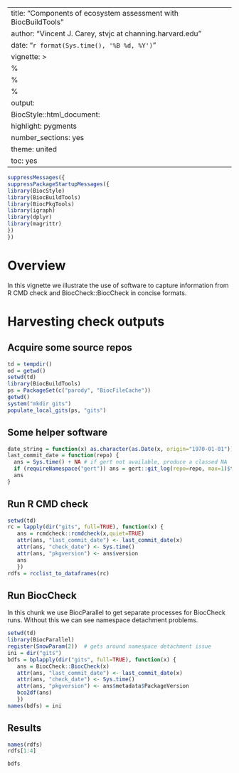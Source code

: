 
---
title: "Components of ecosystem assessment with BiocBuildTools"
author: "Vincent J. Carey, stvjc at channing.harvard.edu"
date: "`r format(Sys.time(), '%B %d, %Y')`"
vignette: >
  %\VignetteEngine{knitr::rmarkdown}
  %\VignetteIndexEntry{Components of ecosystem assessment with BiocBuildTools}
  %\VignetteEncoding{UTF-8}
output:
  BiocStyle::html_document:
    highlight: pygments
    number_sections: yes
    theme: united
    toc: yes
---
```r
suppressMessages({
suppressPackageStartupMessages({
library(BiocStyle)
library(BiocBuildTools)
library(BiocPkgTools)
library(igraph)
library(dplyr)
library(magrittr)
})
})
```

# Overview

In this vignette we illustrate the use of software to
capture information from R CMD check and BiocCheck::BiocCheck
in concise formats.

# Harvesting check outputs

## Acquire some source repos

```r
td = tempdir()
od = getwd()
setwd(td)
library(BiocBuildTools)
ps = PackageSet(c("parody", "BiocFileCache"))
getwd()
system("mkdir gits")
populate_local_gits(ps, "gits")
```

## Some helper software

```r
date_string = function(x) as.character(as.Date(x, origin="1970-01-01"))
last_commit_date = function(repo) {
  ans = Sys.time() + NA # if gert not available, produce a classed NA
  if (requireNamespace("gert")) ans = gert::git_log(repo=repo, max=1)$time
  ans
}
```


## Run R CMD check

```r
setwd(td)
rc = lapply(dir("gits", full=TRUE), function(x) {
   ans = rcmdcheck::rcmdcheck(x,quiet=TRUE)
   attr(ans, "last_commit_date") <- last_commit_date(x)
   attr(ans, "check_date") <- Sys.time()
   attr(ans, "pkgversion") <- ans$version
   ans
   })
rdfs = rcclist_to_dataframes(rc)
```

## Run BiocCheck

In this chunk we use BiocParallel to get separate
processes for BiocCheck runs.  Without this we
can see namespace detachment problems.
```r
setwd(td)
library(BiocParallel)
register(SnowParam(2))  # gets around namespace detachment issue
ini = dir("gits")
bdfs = bplapply(dir("gits", full=TRUE), function(x) {
   ans = BiocCheck::BiocCheck(x)
   attr(ans, "last_commit_date") <- last_commit_date(x)
   attr(ans, "check_date") <- Sys.time()
   attr(ans, "pkgversion") <- ans$metadata$PackageVersion
   bco2df(ans)
   })
names(bdfs) = ini
```

## Results

```r
names(rdfs)
rdfs[1:4]
```

```r
bdfs
```
